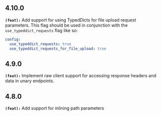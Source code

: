 ## 4.10.0
**`(feat):`** Add support for using TypedDicts for file upload request parameters. This flag should
be used in conjunction with the `use_typeddict_requests` flag like so:

```yaml
config:
  use_typeddict_requests: true
  use_typeddict_requests_for_file_upload: true
```


## 4.9.0
**`(feat):`** Implement raw client support for accessing response headers and data in unary endpoints.


## 4.8.0
**`(feat):`** Add support for inlining path parameters


